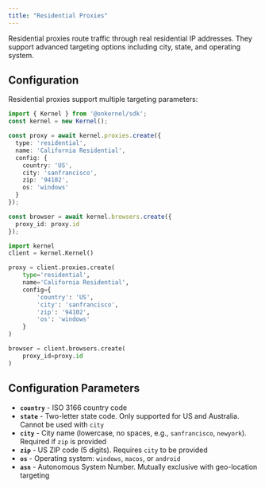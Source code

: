 ```yaml
---
title: "Residential Proxies"
---
```


Residential proxies route traffic through real residential IP addresses. They support advanced targeting options including city, state, and operating system.

## Configuration

Residential proxies support multiple targeting parameters:

<CodeGroup>

```typescript Typescript/Javascript
import { Kernel } from '@onkernel/sdk';
const kernel = new Kernel();

const proxy = await kernel.proxies.create({
  type: 'residential',
  name: 'California Residential',
  config: {
    country: 'US',
    city: 'sanfrancisco',
    zip: '94102',
    os: 'windows'
  }
});

const browser = await kernel.browsers.create({
  proxy_id: proxy.id
});
```

```Python Python
import kernel
client = kernel.Kernel()

proxy = client.proxies.create(
    type='residential',
    name='California Residential',
    config={
        'country': 'US',
        'city': 'sanfrancisco',
        'zip': '94102',
        'os': 'windows'
    }
)

browser = client.browsers.create(
    proxy_id=proxy.id
)
```

</CodeGroup>

## Configuration Parameters

- **`country`** - ISO 3166 country code
- **`state`** - Two-letter state code. Only supported for US and Australia. Cannot be used with `city`
- **`city`** - City name (lowercase, no spaces, e.g., `sanfrancisco`, `newyork`). Required if `zip` is provided
- **`zip`** - US ZIP code (5 digits). Requires `city` to be provided
- **`os`** - Operating system: `windows`, `macos`, or `android`
- **`asn`** - Autonomous System Number. Mutually exclusive with geo-location targeting